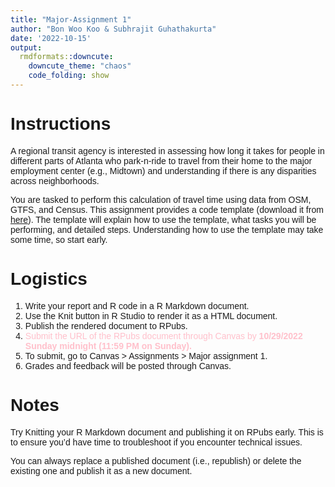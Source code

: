 ```yaml
---
title: "Major-Assignment 1"
author: "Bon Woo Koo & Subhrajit Guhathakurta"
date: '2022-10-15'
output:
  rmdformats::downcute:
    downcute_theme: "chaos"
    code_folding: show
---
```


<style type="text/css">
  body{
  font-family: Arial;
  }
</style>

# Instructions

A regional transit agency is interested in assessing how long it takes for people in different parts of Atlanta who park-n-ride to travel from their home to the major employment center (e.g., Midtown) and understanding if there is any disparities across neighborhoods. 

You are tasked to perform this calculation of travel time using data from OSM, GTFS, and Census. This assignment provides a code template (download it from [here](https://bonwookoo.github.io/UrbanAnalytics2022/Assignment/major_1/major_assignment_1_template.Rmd)). The template will explain how to use the template, what tasks you will be performing, and detailed steps. Understanding how to use the template may take some time, so start early.

# Logistics
1. Write your report and R code in a R Markdown document. 
2. Use the Knit button in R Studio to render it as a HTML document.
3. Publish the rendered document to RPubs.
4. <font color="pink">Submit the URL of the RPubs document through Canvas by **10/29/2022 Sunday midnight (11:59 PM on Sunday).** </font>
5. To submit, go to Canvas > Assignments > Major assignment 1.
6. Grades and feedback will be posted through Canvas.



    
# Notes
Try Knitting your R Markdown document and publishing it on RPubs early. This is to ensure you'd have time to troubleshoot if you encounter technical issues.

You can always replace a published document (i.e., republish) or delete the existing one and publish it as a new document. 